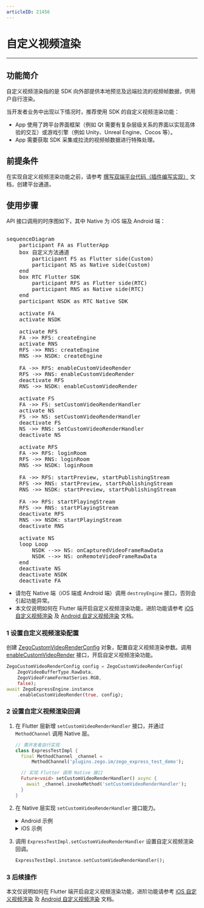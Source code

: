 ```yaml
---
articleID: 21456
---
```

# 自定义视频渲染

- - -

## 功能简介

自定义视频渲染指的是 SDK 向外部提供本地预览及远端拉流的视频帧数据，供用户自行渲染。

当开发者业务中出现以下情况时，推荐使用 SDK 的自定义视频渲染功能：

- App 使用了跨平台界面框架（例如 Qt 需要有复杂层级关系的界面以实现高体验的交互）或游戏引擎（例如 Unity、Unreal Engine、Cocos 等）。
- App 需要获取 SDK 采集或拉流的视频帧数据进行特殊处理。

## 前提条件

在实现自定义视频渲染功能之前，请参考 [撰写双端平台代码（插件编写实现）](https://docs.flutter.cn/platform-integration/platform-channels) 文档，创建平台通道。

## 使用步骤

API 接口调用的时序图如下，其中 Native 为 iOS 端及 Android 端：

<pre class="mermaid" style="max-width: 100%;">

sequenceDiagram
    participant FA as FlutterApp
    box 自定义方法通道
        participant FS as Flutter side(Custom)
        participant NS as Native side(Custom)
    end
    box RTC Flutter SDK
        participant RFS as Flutter side(RTC)
        participant RNS as Native side(RTC)
    end
    participant NSDK as RTC Native SDK

    activate FA
    activate NSDK

    activate RFS
    FA ->> RFS: createEngine
    activate RNS
    RFS ->> RNS: createEngine
    RNS ->> NSDK: createEngine

    FA ->> RFS: enableCustomVideoRender
    RFS ->> RNS: enableCustomVideoRender
    deactivate RFS
    RNS ->> NSDK: enableCustomVideoRender

    activate FS
    FA ->> FS: setCustomVideoRenderHandler
    activate NS
    FS ->> NS: setCustomVideoRenderHandler
    deactivate FS
    NS ->> RNS: setCustomVideoRenderHandler
    deactivate NS

    activate RFS
    FA ->> RFS: loginRoom
    RFS ->> RNS: loginRoom
    RNS ->> NSDK: loginRoom

    FA ->> RFS: startPreview, startPublishingStream
    RFS ->> RNS: startPreview, startPublishingStream
    RNS ->> NSDK: startPreview, startPublishingStream

    FA ->> RFS: startPlayingStream
    RFS ->> RNS: startPlayingStream
    deactivate RFS
    RNS ->> NSDK: startPlayingStream
    deactivate RNS

    activate NS
    loop Loop
        NSDK -->> NS: onCapturedVideoFrameRawData
        NSDK -->> NS: onRemoteVideoFrameRawData
    end
    deactivate NS
    deactivate NSDK
    deactivate FA
</pre>



<div class="mk-warning">

- 请勿在 Native 端（iOS 端或 Android 端）调用 `destroyEngine` 接口，否则会引起功能异常。
- 本文仅说明如何在 Flutter 端开启自定义视频渲染功能，进阶功能请参考 [iOS 自定义视频渲染](#3673) 及 [Android 自定义视频渲染](#3674) 文档。

</div>

### 1 设置自定义视频渲染配置

创建 [ZegoCustomVideoRenderConfig](/unique-api/express-video-sdk/zh/dart_flutter/zego_express_engine/ZegoCustomVideoRenderConfig-class.html) 对象，配置自定义视频渲染参数。调用 [enableCustomVideoRender](/unique-api/express-video-sdk/zh/dart_flutter/zego_express_engine/ZegoExpressEngineCustomVideoIO/enableCustomVideoRender.html) 接口，开启自定义视频渲染功能。


```dart
ZegoCustomVideoRenderConfig config = ZegoCustomVideoRenderConfig(
    ZegoVideoBufferType.RawData,
    ZegoVideoFrameFormatSeries.RGB,
    false);
await ZegoExpressEngine.instance
    .enableCustomVideoRender(true, config);
```

### 2 设置自定义视频渲染回调

1. 在 Flutter 层新增 `setCustomVideoRenderHandler` 接口，并通过 `MethodChannel` 调用 Native 层。

    ```dart
    // 需开发者自行实现
    class ExpressTestImpl {
      final MethodChannel _channel =
          MethodChannel('plugins.zego.im/zego_express_test_demo');

      // 实现 Flutter 调用 Native 接口
      Future<void> setCustomVideoRenderHandler() async {
        await _channel.invokeMethod('setCustomVideoRenderHandler');
      }
    }
    ```

2. 在 Native 层实现 `setCustomVideoRenderHandler` 接口能力。

    <details class="zg-primary">
        <summary>Android 示例</summary>
    
    ```java
    // CustomVideoRender.java
    // 实现 IZegoFlutterCustomVideoRenderHandler
    public class CustomVideoRender implements IZegoFlutterCustomVideoRenderHandler {
        @SuppressLint("StaticFieldLeak")
        private static volatile CustomVideoRender instance;
    
        private CustomVideoRender() {}
    
        public static CustomVideoRender getInstance() {
            if (instance == null) {
                synchronized (CustomVideoRender.class) {
                    if (instance == null) {
                        instance = new CustomVideoRender();
                    }
                }
            }
            return instance;
        }
    
        @Override
        public void onCapturedVideoFrameRawData(ByteBuffer[] data, int[] dataLength, ZGFlutterVideoFrameParam param, ZGFlutterVideoFlipMode flipMode, ZGFlutterPublishChannel channel) {
        }
    
        @Override
        public void onRemoteVideoFrameRawData(ByteBuffer[] data, int[] dataLength, ZGFlutterVideoFrameParam param, String streamID) {
        }
    
        @Override
        public void onRemoteVideoFrameEncodedData(ByteBuffer data, int dataLength, ZGFlutterVideoEncodedFrameParam param, long referenceTimeMillisecond, String streamID) {
        }
    }
    ```
    
    ```java
    // ExpressTestPlugin.java
    // methodChannel 示例
    public class ExpressTestPlugin implements FlutterPlugin, MethodChannel.MethodCallHandler {
    
        private MethodChannel methodChannel;
    
        @Override
        public void onAttachedToEngine(@NonNull FlutterPluginBinding binding) {
            methodChannel = new MethodChannel(binding.getBinaryMessenger(), "plugins.zego.im/zego_express_test_demo");
            methodChannel.setMethodCallHandler(this);
        }
    
        @Override
        public void onDetachedFromEngine(@NonNull FlutterPluginBinding binding) {
            methodChannel.setMethodCallHandler(null);
        }
    
        @Override
        public void onMethodCall(@NonNull MethodCall call, @NonNull MethodChannel.Result result) {
            switch (call.method) {
                case "setCustomVideoRenderHandler": {
                    ZegoCustomVideoRenderManager.getInstance().setCustomVideoRenderHandler(CustomVideoRender.getInstance());
                    result.success(true);
                    break;
                }
            }
        }
    }
    ```
    </details>
    
    <details class="zg-primary">
        <summary>iOS 示例</summary>
    
    ```objc
    // CustomVideoRender.h
    @interface CustomVideoRender : NSObject <ZegoFlutterCustomVideoRenderHandler>
    
    /// Get the custom video render manager instance
    + (instancetype)sharedInstance;
    
    @end
    ```
    
    ```objc
    // CustomVideoRender.m
    @interface CustomVideoRender()
    
    @end
    
    @implementation CustomVideoRender
    
    + (instancetype)sharedInstance {
        static CustomVideoRender *instance = nil;
        static dispatch_once_t onceToken;
        dispatch_once(&onceToken, ^{
            instance = [[CustomVideoRender alloc] init];
        });
        return instance;
    }
    
    #pragma mark ZegoFlutterCustomVideoRenderHandler
    - (void)onCapturedVideoFrameRawData:(unsigned char *_Nonnull *_Nonnull)data
                             dataLength:(unsigned int *)dataLength
                                  param:(ZGFlutterVideoFrameParam *)param
                               flipMode:(ZGFlutterVideoFlipMode)flipMode
                                channel:(ZGFlutterPublishChannel)channel {
    }
    
    - (void)onRemoteVideoFrameRawData:(unsigned char *_Nonnull *_Nonnull)data
                           dataLength:(unsigned int *)dataLength
                                param:(ZGFlutterVideoFrameParam *)param
                             streamID:(NSString *)streamID {
    }
    
    - (void)onCapturedVideoFrameCVPixelBuffer:(CVPixelBufferRef)buffer
                                        param:(ZGFlutterVideoFrameParam *)param
                                     flipMode:(ZGFlutterVideoFlipMode)flipMode
                                      channel:(ZGFlutterPublishChannel)channel {
    }
    
    - (void)onRemoteVideoFrameCVPixelBuffer:(CVPixelBufferRef)buffer
                                      param:(ZGFlutterVideoFrameParam *)param
                                   streamID:(NSString *)streamID {
    }
    
    - (void)onRemoteVideoFrameEncodedData:(unsigned char *_Nonnull)data
                               dataLength:(unsigned int)dataLength
                                    param:(ZGFlutterVideoEncodedFrameParam *)param
                 referenceTimeMillisecond:(unsigned long long)referenceTimeMillisecond
                                 streamID:(NSString *)streamID {
    }
    
    @end
    ```
    
    ```objc
    // ZegoExpressTestPlugin.h
    // methodChannel 示例
    @interface ZegoExpressTestPlugin : NSObject<FlutterPlugin>
    
    @end
    ```
    
    ```objc
    // ZegoExpressTestPlugin.m
    // methodChannel 示例
    @interface ZegoExpressTestPlugin ()
    
    @property (nonatomic, weak) id<FlutterPluginRegistrar> registrar;
    
    @property (nonatomic, strong) FlutterMethodChannel *methodChannel;
    
    @end
    
    @implementation ZegoExpressTestPlugin
    
    + (void)registerWithRegistrar:(NSObject<FlutterPluginRegistrar>*)registrar {
        ZegoExpressTestPlugin *instance = [[ZegoExpressTestPlugin alloc] init];
    
        instance.registrar = registrar;
    
        FlutterMethodChannel *methodChannel = [FlutterMethodChannel
          methodChannelWithName:@"plugins.zego.im/zego_express_test_demo"
                binaryMessenger:[registrar messenger]];
        [registrar addMethodCallDelegate:instance channel:methodChannel];
        instance.methodChannel = methodChannel;
    }
    
    - (void)detachFromEngineForRegistrar:(NSObject<FlutterPluginRegistrar>*)registrar {
        [_methodChannel setMethodCallHandler:nil];
        _methodChannel = nil;
        _registrar = nil;
    }
    
    #pragma mark - Handle Method Call
    
    - (void)handleMethodCall:(FlutterMethodCall*)call result:(FlutterResult)result {
        SEL selector = NSSelectorFromString([NSString stringWithFormat:@"%@:result:", call.method]);
    
        // Handle unrecognized method
        if (![self respondsToSelector:selector]) {
            result(@(false));
            return;
        }
    
        NSMethodSignature *signature = [self methodSignatureForSelector:selector];
        NSInvocation* invocation = [NSInvocation invocationWithMethodSignature:signature];
    
        invocation.target = self;
        invocation.selector = selector;
        [invocation setArgument:&call atIndex:2];
        [invocation setArgument:&result atIndex:3];
        [invocation invoke];
    }
    
    - (void)setCustomVideoRenderHandler:(FlutterMethodCall*)call result:(FlutterResult)result {
        [[ZegoCustomVideoRenderManager sharedInstance] setCustomVideoRenderHandler:[CustomVideoRender sharedInstance]];
        result(@(true));
    }
    
    @end
    ```
   </details>




3. 调用 `ExpressTestImpl.setCustomVideoRenderHandler` 设置自定义视频渲染回调。
    ```dart
    ExpressTestImpl.instance.setCustomVideoRenderHandler();
    ```

### 3 后续操作

本文仅说明如何在 Flutter 端开启自定义视频渲染功能，进阶功能请参考 [iOS 自定义视频渲染](#3673) 及 [Android 自定义视频渲染](#3674) 文档。
